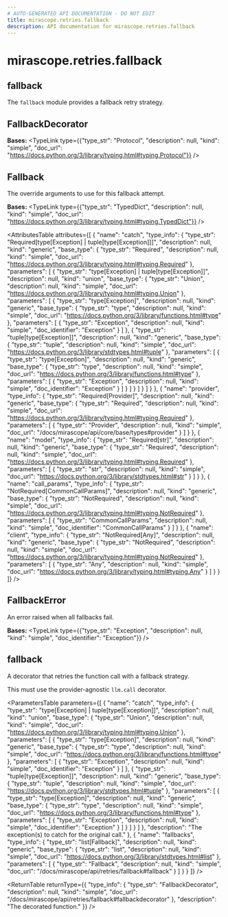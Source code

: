 ```yaml
---
# AUTO-GENERATED API DOCUMENTATION - DO NOT EDIT
title: mirascope.retries.fallback
description: API documentation for mirascope.retries.fallback
---
```


# mirascope.retries.fallback

## <ApiType type="Module" path="retries/fallback" symbolName="fallback" /> fallback

The `fallback` module provides a fallback retry strategy.

## <ApiType type="Class" path="retries/fallback" symbolName="FallbackDecorator" /> FallbackDecorator

**Bases:** 
<TypeLink type={{"type_str": "Protocol", "description": null, "kind": "simple", "doc_url": "https://docs.python.org/3/library/typing.html#typing.Protocol"}} />


## <ApiType type="Class" path="retries/fallback" symbolName="Fallback" /> Fallback

The override arguments to use for this fallback attempt.

**Bases:** 
<TypeLink type={{"type_str": "TypedDict", "description": null, "kind": "simple", "doc_url": "https://docs.python.org/3/library/typing.html#typing.TypedDict"}} />

<AttributesTable
  attributes={[
  {
    "name": "catch",
    "type_info": {
      "type_str": "Required[type[Exception] | tuple[type[Exception]]]",
      "description": null,
      "kind": "generic",
      "base_type": {
        "type_str": "Required",
        "description": null,
        "kind": "simple",
        "doc_url": "https://docs.python.org/3/library/typing.html#typing.Required"
      },
      "parameters": [
        {
          "type_str": "type[Exception] | tuple[type[Exception]]",
          "description": null,
          "kind": "union",
          "base_type": {
            "type_str": "Union",
            "description": null,
            "kind": "simple",
            "doc_url": "https://docs.python.org/3/library/typing.html#typing.Union"
          },
          "parameters": [
            {
              "type_str": "type[Exception]",
              "description": null,
              "kind": "generic",
              "base_type": {
                "type_str": "type",
                "description": null,
                "kind": "simple",
                "doc_url": "https://docs.python.org/3/library/functions.html#type"
              },
              "parameters": [
                {
                  "type_str": "Exception",
                  "description": null,
                  "kind": "simple",
                  "doc_identifier": "Exception"
                }
              ]
            },
            {
              "type_str": "tuple[type[Exception]]",
              "description": null,
              "kind": "generic",
              "base_type": {
                "type_str": "tuple",
                "description": null,
                "kind": "simple",
                "doc_url": "https://docs.python.org/3/library/stdtypes.html#tuple"
              },
              "parameters": [
                {
                  "type_str": "type[Exception]",
                  "description": null,
                  "kind": "generic",
                  "base_type": {
                    "type_str": "type",
                    "description": null,
                    "kind": "simple",
                    "doc_url": "https://docs.python.org/3/library/functions.html#type"
                  },
                  "parameters": [
                    {
                      "type_str": "Exception",
                      "description": null,
                      "kind": "simple",
                      "doc_identifier": "Exception"
                    }
                  ]
                }
              ]
            }
          ]
        }
      ]
    }
  },
  {
    "name": "provider",
    "type_info": {
      "type_str": "Required[Provider]",
      "description": null,
      "kind": "generic",
      "base_type": {
        "type_str": "Required",
        "description": null,
        "kind": "simple",
        "doc_url": "https://docs.python.org/3/library/typing.html#typing.Required"
      },
      "parameters": [
        {
          "type_str": "Provider",
          "description": null,
          "kind": "simple",
          "doc_url": "/docs/mirascope/api/core/base/types#provider"
        }
      ]
    }
  },
  {
    "name": "model",
    "type_info": {
      "type_str": "Required[str]",
      "description": null,
      "kind": "generic",
      "base_type": {
        "type_str": "Required",
        "description": null,
        "kind": "simple",
        "doc_url": "https://docs.python.org/3/library/typing.html#typing.Required"
      },
      "parameters": [
        {
          "type_str": "str",
          "description": null,
          "kind": "simple",
          "doc_url": "https://docs.python.org/3/library/stdtypes.html#str"
        }
      ]
    }
  },
  {
    "name": "call_params",
    "type_info": {
      "type_str": "NotRequired[CommonCallParams]",
      "description": null,
      "kind": "generic",
      "base_type": {
        "type_str": "NotRequired",
        "description": null,
        "kind": "simple",
        "doc_url": "https://docs.python.org/3/library/typing.html#typing.NotRequired"
      },
      "parameters": [
        {
          "type_str": "CommonCallParams",
          "description": null,
          "kind": "simple",
          "doc_identifier": "CommonCallParams"
        }
      ]
    }
  },
  {
    "name": "client",
    "type_info": {
      "type_str": "NotRequired[Any]",
      "description": null,
      "kind": "generic",
      "base_type": {
        "type_str": "NotRequired",
        "description": null,
        "kind": "simple",
        "doc_url": "https://docs.python.org/3/library/typing.html#typing.NotRequired"
      },
      "parameters": [
        {
          "type_str": "Any",
          "description": null,
          "kind": "simple",
          "doc_url": "https://docs.python.org/3/library/typing.html#typing.Any"
        }
      ]
    }
  }
]}
/>


## <ApiType type="Class" path="retries/fallback" symbolName="FallbackError" /> FallbackError

An error raised when all fallbacks fail.

**Bases:** 
<TypeLink type={{"type_str": "Exception", "description": null, "kind": "simple", "doc_identifier": "Exception"}} />


## <ApiType type="Function" path="retries/fallback" symbolName="fallback" /> fallback

A decorator that retries the function call with a fallback strategy.

This must use the provider-agnostic `llm.call` decorator.

<ParametersTable
  parameters={[
  {
    "name": "catch",
    "type_info": {
      "type_str": "type[Exception] | tuple[type[Exception]]",
      "description": null,
      "kind": "union",
      "base_type": {
        "type_str": "Union",
        "description": null,
        "kind": "simple",
        "doc_url": "https://docs.python.org/3/library/typing.html#typing.Union"
      },
      "parameters": [
        {
          "type_str": "type[Exception]",
          "description": null,
          "kind": "generic",
          "base_type": {
            "type_str": "type",
            "description": null,
            "kind": "simple",
            "doc_url": "https://docs.python.org/3/library/functions.html#type"
          },
          "parameters": [
            {
              "type_str": "Exception",
              "description": null,
              "kind": "simple",
              "doc_identifier": "Exception"
            }
          ]
        },
        {
          "type_str": "tuple[type[Exception]]",
          "description": null,
          "kind": "generic",
          "base_type": {
            "type_str": "tuple",
            "description": null,
            "kind": "simple",
            "doc_url": "https://docs.python.org/3/library/stdtypes.html#tuple"
          },
          "parameters": [
            {
              "type_str": "type[Exception]",
              "description": null,
              "kind": "generic",
              "base_type": {
                "type_str": "type",
                "description": null,
                "kind": "simple",
                "doc_url": "https://docs.python.org/3/library/functions.html#type"
              },
              "parameters": [
                {
                  "type_str": "Exception",
                  "description": null,
                  "kind": "simple",
                  "doc_identifier": "Exception"
                }
              ]
            }
          ]
        }
      ]
    },
    "description": "The exception(s) to catch for the original call."
  },
  {
    "name": "fallbacks",
    "type_info": {
      "type_str": "list[Fallback]",
      "description": null,
      "kind": "generic",
      "base_type": {
        "type_str": "list",
        "description": null,
        "kind": "simple",
        "doc_url": "https://docs.python.org/3/library/stdtypes.html#list"
      },
      "parameters": [
        {
          "type_str": "Fallback",
          "description": null,
          "kind": "simple",
          "doc_url": "/docs/mirascope/api/retries/fallback#fallback"
        }
      ]
    }
  }
]}
/>

<ReturnTable
  returnType={{
  "type_info": {
    "type_str": "FallbackDecorator",
    "description": null,
    "kind": "simple",
    "doc_url": "/docs/mirascope/api/retries/fallback#fallbackdecorator"
  },
  "description": "The decorated function."
}}
/>



